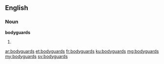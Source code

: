 ==English==

===Noun===
'''bodyguards'''
# {{plural of|bodyguard}}

[[ar:bodyguards]]
[[et:bodyguards]]
[[fr:bodyguards]]
[[ku:bodyguards]]
[[mg:bodyguards]]
[[my:bodyguards]]
[[sv:bodyguards]]